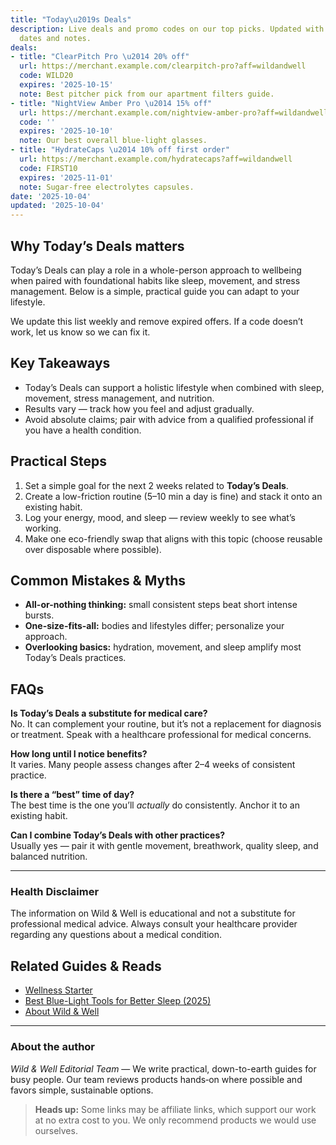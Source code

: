 ```yaml
---
title: "Today\u2019s Deals"
description: Live deals and promo codes on our top picks. Updated with expiration
  dates and notes.
deals:
- title: "ClearPitch Pro \u2014 20% off"
  url: https://merchant.example.com/clearpitch-pro?aff=wildandwell
  code: WILD20
  expires: '2025-10-15'
  note: Best pitcher pick from our apartment filters guide.
- title: "NightView Amber Pro \u2014 15% off"
  url: https://merchant.example.com/nightview-amber-pro?aff=wildandwell
  code: ''
  expires: '2025-10-10'
  note: Our best overall blue-light glasses.
- title: "HydrateCaps \u2014 10% off first order"
  url: https://merchant.example.com/hydratecaps?aff=wildandwell
  code: FIRST10
  expires: '2025-11-01'
  note: Sugar-free electrolytes capsules.
date: '2025-10-04'
updated: '2025-10-04'
---
```


## Why Today’s Deals matters
Today’s Deals can play a role in a whole-person approach to wellbeing when paired with foundational habits like sleep, movement, and stress management. Below is a simple, practical guide you can adapt to your lifestyle.

<Disclosure />

We update this list weekly and remove expired offers. If a code doesn’t work, let us know so we can fix it.

## Key Takeaways
- Today’s Deals can support a holistic lifestyle when combined with sleep, movement, stress management, and nutrition.
- Results vary — track how you feel and adjust gradually.
- Avoid absolute claims; pair with advice from a qualified professional if you have a health condition.


## Practical Steps
1. Set a simple goal for the next 2 weeks related to **Today’s Deals**.
2. Create a low-friction routine (5–10 min a day is fine) and stack it onto an existing habit.
3. Log your energy, mood, and sleep — review weekly to see what’s working.
4. Make one eco-friendly swap that aligns with this topic (choose reusable over disposable where possible).


## Common Mistakes & Myths
- **All-or-nothing thinking:** small consistent steps beat short intense bursts.
- **One-size-fits-all:** bodies and lifestyles differ; personalize your approach.
- **Overlooking basics:** hydration, movement, and sleep amplify most Today’s Deals practices.


## FAQs
**Is Today’s Deals a substitute for medical care?**  
No. It can complement your routine, but it’s not a replacement for diagnosis or treatment. Speak with a healthcare professional for medical concerns.

**How long until I notice benefits?**  
It varies. Many people assess changes after 2–4 weeks of consistent practice.

**Is there a “best” time of day?**  
The best time is the one you’ll *actually* do consistently. Anchor it to an existing habit.

**Can I combine Today’s Deals with other practices?**  
Usually yes — pair it with gentle movement, breathwork, quality sleep, and balanced nutrition.


---

### Health Disclaimer
The information on Wild & Well is educational and not a substitute for professional medical advice. Always consult your healthcare provider regarding any questions about a medical condition.


## Related Guides & Reads
- [Wellness Starter](../../../content/guides/wellness-starter.md)
- [Best Blue-Light Tools for Better Sleep (2025)](../../../content/guides/best-blue-light-tools.md)
- [About Wild & Well](../../../content/pages/about.mdx)

---

### About the author
*Wild & Well Editorial Team* — We write practical, down-to-earth guides for busy people. Our team reviews products hands‑on where possible and favors simple, sustainable options.

> **Heads up:** Some links may be affiliate links, which support our work at no extra cost to you. We only recommend products we would use ourselves.
